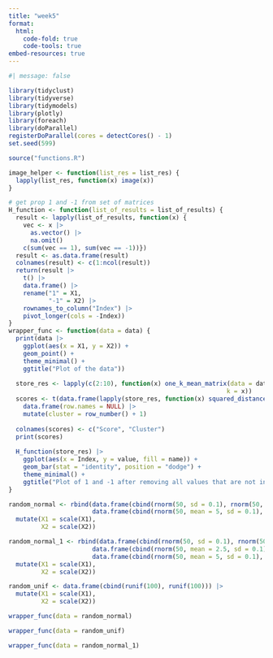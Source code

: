 ```yaml
---
title: "week5"
format:
  html:
    code-fold: true
    code-tools: true
embed-resources: true
---
```


```r
#| message: false

library(tidyclust)
library(tidyverse)
library(tidymodels)
library(plotly)
library(foreach)
library(doParallel)
registerDoParallel(cores = detectCores() - 1)
set.seed(599)

source("functions.R")
```

```r
image_helper <- function(list_res = list_res) {
  lapply(list_res, function(x) image(x))
}
```


```r
# get prop 1 and -1 from set of matrices
H_function <- function(list_of_results = list_of_results) {
  result <- lapply(list_of_results, function(x) {
    vec <- x |>
      as.vector() |>
      na.omit()
    c(sum(vec == 1), sum(vec == -1))})
  result <- as.data.frame(result)
  colnames(result) <- c(1:ncol(result))
  return(result |> 
    t() |> 
    data.frame() |> 
    rename("1" = X1, 
           "-1" = X2) |> 
    rownames_to_column("Index") |> 
    pivot_longer(cols = -Index))
}
wrapper_func <- function(data = data) {
  print(data |> 
    ggplot(aes(x = X1, y = X2)) +
    geom_point() +
    theme_minimal() +
    ggtitle("Plot of the data"))
    
  store_res <- lapply(c(2:10), function(x) one_k_mean_matrix(data = data,
                                                            k = x))
  scores <- t(data.frame(lapply(store_res, function(x) squared_distance_from_one(x)))) |> 
    data.frame(row.names = NULL) |> 
    mutate(cluster = row_number() + 1)
  
  colnames(scores) <- c("Score", "Cluster")
  print(scores)
  
  H_function(store_res) |> 
    ggplot(aes(x = Index, y = value, fill = name)) +
    geom_bar(stat = "identity", position = "dodge") +
    theme_minimal() +
    ggtitle("Plot of 1 and -1 after removing all values that are not in c(1, -1)")
}
```

```r
random_normal <- rbind(data.frame(cbind(rnorm(50, sd = 0.1), rnorm(50, sd = 0.1))),
                       data.frame(cbind(rnorm(50, mean = 5, sd = 0.1), rnorm(50, mean = 5, sd = 0.1)))) |> 
  mutate(X1 = scale(X1),
         X2 = scale(X2))

random_normal_1 <- rbind(data.frame(cbind(rnorm(50, sd = 0.1), rnorm(50, sd = 0.1))),
                       data.frame(cbind(rnorm(50, mean = 2.5, sd = 0.1), rnorm(50, mean = 2.5, sd = 0.1))),
                       data.frame(cbind(rnorm(50, mean = 5, sd = 0.1), rnorm(50, mean = 5, sd = 0.1)))) |> 
  mutate(X1 = scale(X1),
         X2 = scale(X2))

random_unif <- data.frame(cbind(runif(100), runif(100))) |> 
  mutate(X1 = scale(X1),
         X2 = scale(X2))
```

```r
wrapper_func(data = random_normal)
```
```r
wrapper_func(data = random_unif)
```
```r
wrapper_func(data = random_normal_1)
```


